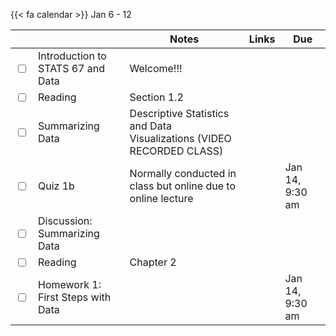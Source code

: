 {{< fa calendar >}} Jan 6 - 12


<table class="table-striped text-left table-bordered" align = "center">

  <thead>
    <th style="width:  3%"></th>
    <th style="width:  30%"></th>
    <th style="width:  40%">Notes</th>
    <th style="width:  8%">Links</th>
    <th style="width:  15%">Due</th>
  </thead>


  <tr>
    <td><input type="checkbox" /></td>
    <td> Introduction to STATS 67 and Data &nbsp; &nbsp; </td>
    <td>Welcome!!!</td>
    <td><a href="https://mdogucu.github.io/stats67a-wi25-slides/week01/1a-intro-data.html" target ="_blank"> <i class="fas fa-laptop" aria-hidden="true"
            title="External Link to Slides" target = "_blank"></i></a>
      <a href="https://mdogucu.github.io/stats67a-wi25-starter-codes/1a-intro-data.qmd" download> <i class="fa-brands fa-r-project" aria-hidden="true"
            title="External Link to Slides" target = "_blank"></i></a></td>
    <td></td>
  </tr>
  
  <tr>
    <td><input type="checkbox" /></td>
    <td> Reading </td>
    <td>Section 1.2</td>
    <td><a href="https://www.openintro.org/go/?id=os4_for_screen_readers&referrer=/book/os/index.php" target ="_blank"> <i class="fas fa-book" aria-hidden="true"
            title="External Link to the Book" target = "_blank"></i></a></td>
    <td></td>
  </tr>
  
  <tr>
    <td><input type="checkbox" /></td>
    <td> Summarizing Data &nbsp; &nbsp; </td>
    <td>Descriptive Statistics and Data Visualizations (VIDEO RECORDED CLASS)</td>
    <td><a href="https://uci.yuja.com/V/Video?v=12098192&node=52518713&a=72472280" target ="_blank"> <i class="fas fa-video" aria-hidden="true"
            title="External Link to Slides" target = "_blank"></i></a> <a href="https://mdogucu.github.io/stats67a-wi25-slides/week01/1b-summarize-data.html" target ="_blank"> <i class="fas fa-laptop" aria-hidden="true"
            title="External Link to Slides" target = "_blank"></i></a> <a href="https://mdogucu.github.io/stats67a-wi25-starter-codes/1b-summarize-data.qmd" download> <i class="fa-brands fa-r-project" aria-hidden="true"
            title="External Link to Slides" target = "_blank"></i></a></td>
    <td></td>
  </tr>
  <tr>
    <td><input type="checkbox" /></td>
    <td> Quiz 1b &nbsp; &nbsp; </td>
    <td>Normally conducted in class but online due to online lecture</td>
    <td><a href="https://www.gradescope.com/courses/935954/assignments/5515217" target ="_blank"> <i class="fas fa-edit" aria-hidden="true"
            title="External Link to GitHub" target = "_blank"></i></a></td>
    <td>Jan 14, 9:30 am</td>
  </tr>
  <tr>
  <tr>
    <td><input type="checkbox" /></td>
    <td> Discussion: Summarizing Data &nbsp; &nbsp; </td>
    <td> </td>
    <td> <a href="https://mdogucu.github.io/stats67a-wi25-starter-codes/1d-summarize-data.qmd" download> <i class="fa-brands fa-r-project" aria-hidden="true"
            title="External Link to Slides" target = "_blank"></i></a></td>
    <td></td>
  </tr>
  
  
  
  <tr>
    <td><input type="checkbox" /></td>
    <td> Reading </td>
    <td>Chapter 2</td>
    <td><a href="https://www.openintro.org/go/?id=os4_for_screen_readers&referrer=/book/os/index.php" target ="_blank"> <i class="fas fa-book" aria-hidden="true"
            title="External Link to the Book" target = "_blank"></i></a></td>
    <td></td>
  </tr>
  
  <tr>
    <td><input type="checkbox" /></td>
    <td> Homework 1: First Steps with Data &nbsp; &nbsp; </td>
    <td></td>
    <td><a href="https://www.gradescope.com/courses/935954/assignments/5511971" target ="_blank"> <i class="fas fa-edit" aria-hidden="true"
            title="External Link to Gradescope" target = "_blank"></i></a> <a href="https://mdogucu.github.io/stats67a-wi25-starter-codes/1h-summarize-data.qmd" download> <i class="fa-brands fa-r-project" aria-hidden="true"
            title="External Link to Slides" target = "_blank"></i></a></td>
    <td>Jan 14, 9:30 am</td>
  </tr>
    
        
</table>
